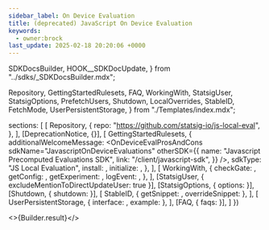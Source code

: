 ```yaml
---
sidebar_label: On Device Evaluation 
title: (deprecated) JavaScript On Device Evaluation
keywords:
  - owner:brock
last_update: 2025-02-18 20:20:06 +0000
---
```


  SDKDocsBuilder,
  HOOK__SDKDocUpdate,
} from "../sdks/_SDKDocsBuilder.mdx";

  Repository,
  GettingStartedRulesets,
  FAQ,
  WorkingWith,
  StatsigUser,
  StatsigOptions,
  PrefetchUsers,
  Shutdown,
  LocalOverrides,
  StableID,
  FetchMode,
  UserPersistentStorage,
} from "./Templates/index.mdx";






  sections: [
    [
      Repository,
      {
        repo: "https://github.com/statsig-io/js-local-eval",
      },
    ],
    [DeprecationNotice, {}],
    [
      GettingStartedRulesets,
      {
        additionalWelcomeMessage: <OnDeviceEvalProsAndCons
          sdkName="JavascriptOnDeviceEvaluations"
          otherSDK={{
            name: "Javascript Precomputed Evaluations SDK",
            link: "/client/javascript-sdk",
          }}
        />,
        sdkType: "JS Local Evaluation",
        install: <Install />,
        initialize: <Initialize />,
      },
    ],
    [
      WorkingWith,
      {
        checkGate: <CheckGate />,
        getConfig: <GetConfig />,
        getExperiment: <GetExperiment />,
        logEvent: <LogEvent />,
      },
    ],
    [StatsigUser, { excludeMentionToDirectUpdateUser: true }],
    [StatsigOptions, { options: <Options /> }],
    [Shutdown, { shutdown: <ShutdownSnippet /> }],
    [
      StableID,
      { getSnippet: <GetStableID />, overrideSnippet: <OverrideStableID /> },
    ],
    [
      UserPersistentStorage,
      { interface: <PersistentStorageInterface />, example: <PersistentStorageExample /> },
    ],
    [FAQ, { faqs: <MoreFAQs /> }],
  ]
})


<>{Builder.result}</>

